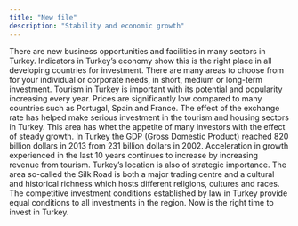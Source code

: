 ```yaml
---
title: "New file"
description: "Stability and economic growth"
---
```


There are new business opportunities and facilities in many sectors in Turkey. Indicators in Turkey’s economy show this is the right place in all developing countries for investment. There are many areas to choose from for your individual or corporate needs, in short, medium or long-term investment. Tourism in Turkey is important with its potential and popularity increasing every year. Prices are significantly low compared to many countries such as Portugal, Spain and France. The effect of the exchange rate has helped make serious investment in the tourism and housing sectors in Turkey. This area has whet the appetite of many investors with the effect of steady growth. In Turkey the GDP (Gross Domestic Product) reached 820 billion dollars in 2013 from 231 billion dollars in 2002. Acceleration in growth experienced in the last 10 years continues to increase by increasing revenue from tourism. Turkey’s location is also of strategic importance. The area so-called the Silk Road is both a major trading centre and a cultural and historical richness which hosts different religions, cultures and races. The competitive investment conditions established by law in Turkey provide equal conditions to all investments in the region. Now is the right time to invest in Turkey.